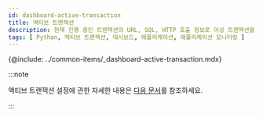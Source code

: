 ```yaml
---
id: dashboard-active-transaction
title: 액티브 트랜잭션
description: 현재 진행 중인 트랜잭션의 URL, SQL, HTTP 호출 정보로 이상 트랜잭션을 신속하게 파악할 수 있으며, 상세 트레이스를 통해서 지연 구간을 상세하게 분석할 수 있습니다.
tags: [ Python, 액티브 트랜잭션, 대시보드, 애플리케이션, 애플리케이션 모니터링 ]
---
```


{@include: ../common-items/_dashboard-active-transaction.mdx}

:::note

액티브 트랜잭션 설정에 관한 자세한 내용은 [다음 문서](active-transactions)를 참조하세요.

:::